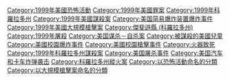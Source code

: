 {{Commons|Columbine High School massacre}}

{{DEFAULTSORT:Columbine High School massacre}}
[[Category:1999年美國恐怖活動|Category:1999年美國恐怖活動]]
[[Category:1999年美國罪案|Category:1999年美國罪案]]
[[Category:1999年科羅拉多州|Category:1999年科羅拉多州]]
[[Category:1999年美國謀殺案|Category:1999年美國謀殺案]]
[[Category:美国简易爆炸装置爆炸事件|Category:美国简易爆炸装置爆炸事件]]
[[Category:1999年美國大規模槍擊案|Category:1999年美國大規模槍擊案]]
[[Category:傑斐遜縣_(科羅拉多州)|Category:傑斐遜縣 (科羅拉多州)]]
[[Category:1999年屠殺|Category:1999年屠殺]]
[[Category:美国谋杀－自杀案|Category:美国谋杀－自杀案]]
[[Category:被謀殺的美國兒童|Category:被謀殺的美國兒童]]
[[Category:美國校園爆炸事件|Category:美國校園爆炸事件]]
[[Category:美國校園槍擊事件|Category:美國校園槍擊事件]]
[[Category:火器致死|Category:火器致死]]
[[Category:1999年科羅拉多州謀殺案|Category:1999年科羅拉多州謀殺案]]
[[Category:美国屠杀事件|Category:美国屠杀事件]]
[[Category:美国汽车和卡车炸弹袭击|Category:美国汽车和卡车炸弹袭击]]
[[Category:科羅拉多州縱火案|Category:科羅拉多州縱火案]]
[[Category:以恐怖活動命名的分類|Category:以恐怖活動命名的分類]]
[[Category:以大規模槍擊案命名的分類|Category:以大規模槍擊案命名的分類]]